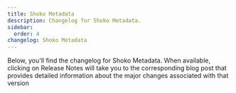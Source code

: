 ```yaml
---
title: Shoko Metadata
description: Changelog for Shoko Metadata.
sidebar:
  order: 4
changelog: Shoko Metadata
---
```



Below, you'll find the changelog for Shoko Metadata. When available, clicking on Release Notes will take you to the
corresponding blog post that provides detailed information about the major changes associated with that version

<Changelog name="Shoko Metadata" />
